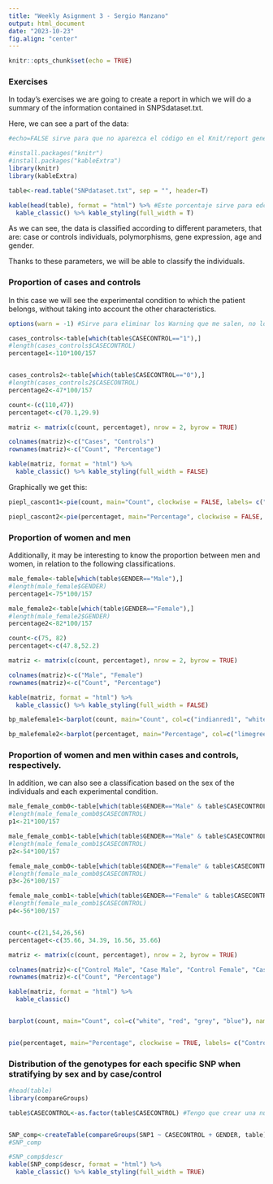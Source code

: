 ---
title: "Weekly Asignment 3 - Sergio Manzano"
output: html_document
date: "2023-10-23"
fig.align: "center"
---

```{r setup, include=FALSE}
knitr::opts_chunk$set(echo = TRUE)
```


### Exercises

In today's exercises we are going to create a report in which we will do a summary of the information contained in SNPSdataset.txt.

Here, we can see a part of the data:

```{r, echo=FALSE}
#echo=FALSE sirve para que no aparezca el código en el Knit/report generado, pero sí aparezca el resultado del código

#install.packages("knitr")
#install.packages("kableExtra")
library(knitr)
library(kableExtra)
```

```{r, echo=FALSE}

table<-read.table("SNPdataset.txt", sep = "", header=T)

kable(head(table), format = "html") %>% #Este porcentaje sirve para edcir que todo lo que apliquemos de aquí para abajo, se aplicará a la función que hay delante de los %
  kable_classic() %>% kable_styling(full_width = T)

```

As we can see, the data is classified according to different parameters, that are: case or controls individuals, polymorphisms, gene expression, age and gender.

Thanks to these parameters, we will be able to classify the individuals.


### Proportion of cases and controls

In this case we will see the experimental condition to which the patient belongs, without taking into account the other characteristics.

```{r, echo=FALSE}

options(warn = -1) #Sirve para eliminar los Warning que me salen, no los incluyen en el report

cases_controls<-table[which(table$CASECONTROL=="1"),]
#length(cases_controls$CASECONTROL)
percentage1<-110*100/157


cases_controls2<-table[which(table$CASECONTROL=="0"),]
#length(cases_controls2$CASECONTROL)
percentage2<-47*100/157

count<-(c(110,47))
percentaget<-c(70.1,29.9)

matriz <- matrix(c(count, percentaget), nrow = 2, byrow = TRUE)

colnames(matriz)<-c("Cases", "Controls")
rownames(matriz)<-c("Count", "Percentage")

kable(matriz, format = "html") %>% 
  kable_classic() %>% kable_styling(full_width = FALSE)

```


Graphically we get this:

```{r, echo=FALSE, fig.align='center'}
piepl_cascont1<-pie(count, main="Count", clockwise = FALSE, labels= c("Cases","Controls"), col=c("indianred1", "white"))

piepl_cascont2<-pie(percentaget, main="Percentage", clockwise = FALSE, labels= c("Cases","Controls"), col=c("limegreen", "white"))

```


### Proportion of women and men

Additionally, it may be interesting to know the proportion between men and women, in relation to the following classifications.

```{r, echo=FALSE, fig.align='center', }

male_female<-table[which(table$GENDER=="Male"),]
#length(male_female$GENDER)
percentage1<-75*100/157

male_female2<-table[which(table$GENDER=="Female"),]
#length(male_female2$GENDER)
percentage2<-82*100/157

count<-c(75, 82)
percentaget<-c(47.8,52.2)

matriz <- matrix(c(count, percentaget), nrow = 2, byrow = TRUE)

colnames(matriz)<-c("Male", "Female")
rownames(matriz)<-c("Count", "Percentage")

kable(matriz, format = "html") %>% 
  kable_classic() %>% kable_styling(full_width = FALSE)

bp_malefemale1<-barplot(count, main="Count", col=c("indianred1", "white"), names.arg = c("Male", "Female"))

bp_malefemale2<-barplot(percentaget, main="Percentage", col=c("limegreen", "white"), names.arg = c("Male", "Female"))

```



### Proportion of women and men within cases and controls, respectively.

In addition, we can also see a classification based on the sex of the individuals and each experimental condition.

```{r, echo=FALSE, fig.align='center'}
male_female_comb0<-table[which(table$GENDER=="Male" & table$CASECONTROL=="0"),]
#length(male_female_comb0$CASECONTROL)
p1<-21*100/157

male_female_comb1<-table[which(table$GENDER=="Male" & table$CASECONTROL=="1"),]
#length(male_female_comb1$CASECONTROL)
p2<-54*100/157

female_male_comb0<-table[which(table$GENDER=="Female" & table$CASECONTROL=="0"),]
#length(female_male_comb0$CASECONTROL)
p3<-26*100/157

female_male_comb1<-table[which(table$GENDER=="Female" & table$CASECONTROL=="1"),]
#length(female_male_comb1$CASECONTROL)
p4<-56*100/157


count<-c(21,54,26,56)
percentaget<-c(35.66, 34.39, 16.56, 35.66)

matriz <- matrix(c(count, percentaget), nrow = 2, byrow = TRUE)

colnames(matriz)<-c("Control Male", "Case Male", "Control Female", "Case Female")
rownames(matriz)<-c("Count", "Percentage")

kable(matriz, format = "html") %>% 
  kable_classic()


barplot(count, main="Count", col=c("white", "red", "grey", "blue"), names.arg = c("Control Male", "Case Male", "Control Female", "Case Female"))


pie(percentaget, main="Percentage", clockwise = TRUE, labels= c("Control Male", "Case Male", "Control Female", "Case Female"), col=c("white", "red", "grey", "blue"))

```


### Distribution of the genotypes for each specific SNP when stratifying by sex and by case/control

```{r, echo=FALSE, message=FALSE}
#head(table)
library(compareGroups)

table$CASECONTROL<-as.factor(table$CASECONTROL) #Tengo que crear una nueva columna en table ya que si no lo toma como un elemento numérico y quiero que lo trate como si fuera una variable


SNP_comp<-createTable(compareGroups(SNP1 ~ CASECONTROL + GENDER, table), show.p.mul = TRUE, show.all = TRUE)
#SNP_comp

```


```{r, echo=FALSE}
#SNP_comp$descr
kable(SNP_comp$descr, format = "html") %>% 
  kable_classic() %>% kable_styling(full_width = TRUE)

```



